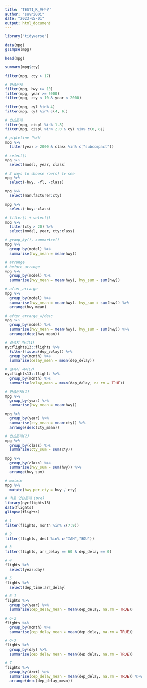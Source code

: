 ```yaml
---
title: 'TEST1_R_하수연'
author: "suyni00i"
date: "2023-05-01"
output: html_document
---
```


```r
library("tidyverse")
```

```r
data(mpg)
glimpse(mpg)
```

```r
head(mpg)
```

```r
summary(mpg$cty)
```

```r
filter(mpg, cty > 17)
```

```r
# 연습문제
filter(mpg, hwy >= 10)
filter(mpg, year >= 2000)
filter(mpg, cty < 10 & year < 2000)
```

```r
filter(mpg, cyl %in% 4)
filter(mpg, cyl %in% c(4, 6))
```

```r
# 연습문제
filter(mpg, displ %in% 1.8)
filter(mpg, displ %in% 2.0 & cyl %in% c(6, 8))
```

```r
# pipleline '%>%'
mpg %>%
  filter(year > 2000 & class %in% c("subcompact"))
```

```r
# select()
mpg %>% 
  select(model, year, class)

# 3 ways to choose row(s) to see
mpg %>%
  select(-hwy, -fl, -class)

mpg %>% 
  select(manufacturer:cty)

mpg %>% 
  select(-hwy:-class)
```

```r
# filter() + select()
mpg %>% 
  filter(cty > 20) %>%
  select(model, year, cty:class)
```

```r
# group_by(), summarise()
mpg %>% 
  group_by(model) %>%
  summarise(hwy_mean = mean(hwy))
```

```r
# arrange
# before_arrange
mpg %>%
  group_by(model) %>%
  summarise(hwy_mean = mean(hwy), hwy_sum = sum(hwy))

# after_arrange
mpg %>%
  group_by(model) %>%
  summarise(hwy_mean = mean(hwy), hwy_sum = sum(hwy)) %>%
  arrange(hwy_mean)

# after_arrange_w/desc
mpg %>%
  group_by(model) %>%
  summarise(hwy_mean = mean(hwy), hwy_sum = sum(hwy)) %>%
  arrange(desc(hwy_mean))
```

```r
# 결측치 처리(1)
nycflights13::flights %>%
  filter(!is.na(dep_delay)) %>%
  group_by(month) %>%
  summarise(delay_mean = mean(dep_delay))
```

```r
# 결측치 처리(2)
nycflights13::flights %>%
  group_by(month) %>%
  summarise(delay_mean = mean(dep_delay, na.rm = TRUE))
```

```r
# 연습문제(1)
mpg %>%
  group_by(year) %>%
  summarise(hwy_mean = mean(hwy))

mpg %>%
  group_by(year) %>%
  summarise(cty_mean = mean(cty)) %>%
  arrange(desc(cty_mean))
```

```r
# 연습문제(2)
mpg %>%
  group_by(class) %>%
  summarise(cty_sum = sum(cty))

mpg %>%
  group_by(class) %>%
  summarise(hwy_sum = sum(hwy)) %>%
  arrange(hwy_sum)
```

```r
# mutate
mpg %>% 
  mutate(hwy_per_cty = hwy / cty)
```

```r
# 최종 연습문제 (pre)
library(nycflights13)
data(flights)
glimpse(flights)
```

```r
# 1
filter(flights, month %in% c(7:9))
```

```r
# 2
filter(flights, dest %in% c("IAH","HOU"))
```

```r
# 3
filter(flights, arr_delay == 60 & dep_delay == 0)
```

```r
# 4
flights %>%
  select(year:day)
```

```r
# 5
flights %>%
  select(dep_time:arr_delay)
```

```r
# 6-1
flights %>%
  group_by(year) %>%
  summarise(dep_delay_mean = mean(dep_delay, na.rm = TRUE))

# 6-2
flights %>%
  group_by(month) %>%
  summarise(dep_delay_mean = mean(dep_delay, na.rm = TRUE))

# 6-3
flights %>%
  group_by(day) %>%
  summarise(dep_delay_mean = mean(dep_delay, na.rm = TRUE))
```

```r
# 7
flights %>%
  group_by(dest) %>%
  summarise(dep_delay_mean = mean(dep_delay, na.rm = TRUE)) %>%
  arrange(desc(dep_delay_mean))
```
